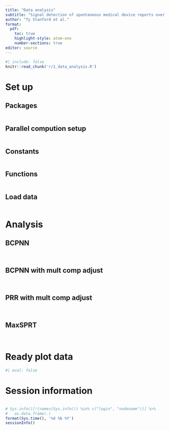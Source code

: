 ```yaml
---
title: "Data analysis"
subtitle: "Signal detection of spontaneous medical device reports over time"
author: "Ty Stanford et al."
format: 
  pdf:
    toc: true
    highlight-style: atom-one
    number-sections: true
editor: source
---
```



<!-- highlight-style supported themes: arrow, pygments, tango, espresso, zenburn, kate, monochrome, breezedark, haddock, atom-one, ayu, breeze, dracula, github, gruvbox, monokai, nord, oblivion, printing, radical, solarized, and vim. -->


```R
#| include: false
knitr::read_chunk('r/1_data_analysis.R')
```


\newpage

# Set up

## Packages


```R
```

## Parallel compution setup


```R
```

## Constants


```R
```

## Functions


```R
```

## Load data


```R
```

\newpage


# Analysis


## BCPNN


```R
```


```R
```

\newpage

## BCPNN with mult comp adjust

```R
```


```R
```

\newpage

## PRR with mult comp adjust

```R
```


```R
```

\newpage

## MaxSPRT



```R
```

```R
```



\newpage

# Ready plot data

```R
#| eval: false

```


\newpage

# Session information

```R
```


```R
# Sys.info()[!(names(Sys.info()) %in% c("login", "nodename"))] %>% 
#   as.data.frame(.)
format(Sys.time(), '%d %b %Y')
sessionInfo()
```





